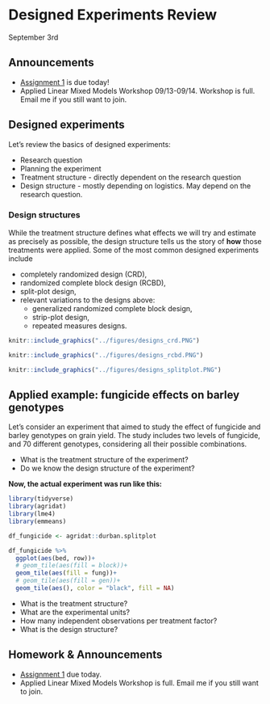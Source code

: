 # Designed Experiments Review      
September 3rd   

## Announcements

- [Assignment 1](https://stat870.github.io/fall2025/assignments/Assignment1_YourLastName.pdf) is due today! 
- Applied Linear Mixed Models Workshop 09/13-09/14. Workshop is full. Email me if you still want to join.  

## Designed experiments  

Let's review the basics of designed experiments:  

- Research question 
- Planning the experiment  
- Treatment structure - directly dependent on the research question 
- Design structure - mostly depending on logistics. May depend on the research question. 

### Design structures  

While the treatment structure defines what effects we will try and estimate as precisely as possible, the design structure tells us the story of **how** those treatments were applied. 
Some of the most common designed experiments include 

- completely randomized design (CRD), 
- randomized complete block design (RCBD), 
- split-plot design, 
- relevant variations to the designs above:  
  - generalized randomized complete block design, 
  - strip-plot design, 
  - repeated measures designs. 


```r
knitr::include_graphics("../figures/designs_crd.PNG")
```


```r
knitr::include_graphics("../figures/designs_rcbd.PNG")
```


```r
knitr::include_graphics("../figures/designs_splitplot.PNG")
```


## Applied example: fungicide effects on barley genotypes   

Let's consider an experiment that aimed to study the effect of fungicide and barley genotypes on grain yield. The study includes two levels of fungicide, and 70 different genotypes, considering all their possible combinations. 

- What is the treatment structure of the experiment?
- Do we know the design structure of the experiment?

**Now, the actual experiment was run like this:** 

```r
library(tidyverse)
library(agridat)
library(lme4)
library(emmeans)
```

```r
df_fungicide <- agridat::durban.splitplot

df_fungicide %>% 
  ggplot(aes(bed, row))+
  # geom_tile(aes(fill = block))+
  geom_tile(aes(fill = fung))+
  # geom_tile(aes(fill = gen))+
  geom_tile(aes(), color = "black", fill = NA)
```

- What is the treatment structure? 
- What are the experimental units? 
- How many independent observations per treatment factor? 
- What is the design structure? 

## Homework & Announcements  

- [Assignment 1](https://stat870.github.io/fall2025/assignments/Assignment1_YourLastName.pdf) due today. 
- Applied Linear Mixed Models Workshop is full. Email me if you still want to join. 
